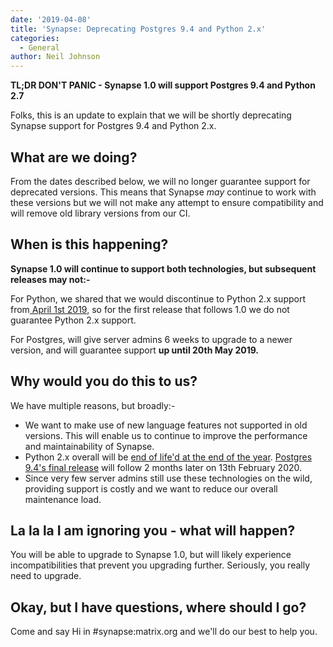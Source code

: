 ```yaml
---
date: '2019-04-08'
title: 'Synapse: Deprecating Postgres 9.4 and Python 2.x'
categories:
  - General
author: Neil Johnson
---
```


<strong>TL;DR DON'T PANIC - Synapse 1.0 will support Postgres 9.4 and Python 2.7</strong>

Folks, this is an update to explain that we will be shortly deprecating Synapse support for Postgres 9.4 and Python 2.x.
<h2>What are we doing?</h2>
From the dates described below, we will no longer guarantee support for deprecated versions. This means that Synapse <em>may </em>continue to work with these versions but we will not make any attempt to ensure compatibility and will remove old library versions from our CI.
<h2>When is this happening?</h2>
<strong>Synapse 1.0 will continue to support both technologies, but subsequent releases may not:-</strong>

For Python, we shared that we would discontinue to Python 2.x support from<a href="/blog/2018/12/21/porting-synapse-to-python-3/"> April 1st 2019</a>, so for the first release that follows 1.0 we do not guarantee Python 2.x support.

For Postgres, will give server admins 6 weeks to upgrade to a newer version, and will guarantee support <strong>up until 20th May 2019.</strong>
<h2>Why would you do this to us?</h2>
We have multiple reasons, but broadly:-
<ul>
 	<li>We want to make use of new language features not supported in old versions. This will enable us to continue to improve the performance and maintainability of Synapse.</li>
 	<li>Python 2.x overall will be <a href="https://pythonclock.org/">end of life'd at the end of the year</a>. <a href="https://www.postgresql.org/support/versioning/">Postgres 9.4's final release</a> will follow 2 months later on 13th February 2020.</li>
 	<li>Since very few server admins still use these technologies on the wild, providing support is costly and we want to reduce our overall maintenance load.</li>
</ul>
<h2>La la la I am ignoring you - what will happen?</h2>
You will be able to upgrade to Synapse 1.0, but will likely experience incompatibilities that prevent you upgrading further. Seriously, you really need to upgrade.
<h2>Okay, but I have questions, where should I go?</h2>
Come and say Hi in #synapse:matrix.org and we'll do our best to help you.